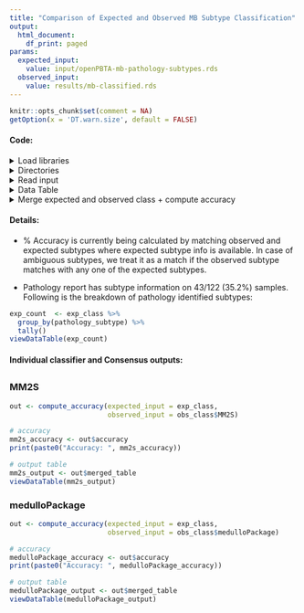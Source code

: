 ```yaml
---
title: "Comparison of Expected and Observed MB Subtype Classification"
output:
  html_document:
    df_print: paged
params:
  expected_input:
    value: input/openPBTA-mb-pathology-subtypes.rds
  observed_input:
    value: results/mb-classified.rds
---
```

  
```r
knitr::opts_chunk$set(comment = NA)
getOption(x = 'DT.warn.size', default = FALSE)
```

#### Code:

<details><summary>Load libraries</summary>
```r
# load libraries
suppressPackageStartupMessages({
  library(tidyverse)
  library(knitr)
  library(DT)
  library(plyr)
})
```
</details>

<details><summary>Directories</summary>
```r
# set data directory
root_dir <- rprojroot::find_root(rprojroot::has_dir(".git"))
data_dir <- file.path(root_dir, "data")

# set results directory
results_dir <- file.path(root_dir, "analyses", "molecular-subtyping-MB", "results")

# this file was created in the 01-filter-and-batch-correction.R
subset_clin_file <- file.path("input", "subset-mb-clinical.tsv")
```

</details>

<details><summary>Read input</summary>
```r
# read in subset clinical mb file that was created in 01-filter-and-batch-correction.R
subset_clin <- read.delim(subset_clin_file)

exp_class <- readRDS(params$expected_input)
obs_class <- readRDS(params$observed_input)

# format ambiguous expected classes 
exp_class <- exp_class %>%
  mutate(pathology_subtype = recode(pathology_subtype, 
                                    "non-WNT" = "SHH, Group3, Group4", 
                                    "Group 3 or 4" = "Group3, Group4")) %>%
  mutate(pathology_subtype = gsub(" ", "", pathology_subtype))
```
</details>

<details><summary>Data Table</summary>
```r
# custom datatable function
viewDataTable <- function(dat){
  DT::datatable(dat,
                rownames = FALSE,
                filter = "top",
                class = 'cell-border stripe',
                options = list(pageLength = 5,
                               searchHighlight = TRUE,
                               scrollX = TRUE,
                               dom = 'tpi',
                               initComplete = JS("function(settings, json) {",
                                                 "$(this.api().table().header()).css({'background-color':
                                            '#004467', 'color': '#fff'});","}"))
  )
}
```
</details>

<details><summary>Merge expected and observed class + compute accuracy </summary>
```r
# function for merging expected and observed subtypes and returning accuracy
compute_accuracy <- function(expected_input, observed_input){
  # merge expected and observed subtypes
  merged_table <- expected_input %>%
    left_join(observed_input, by = c('Kids_First_Biospecimen_ID' = 'sample')) %>%
    mutate(match = str_detect(pathology_subtype, best.fit))
  merged_table$sample_id <- as.factor(merged_table$sample_id)
  
  # compute accuracy
  accuracy <- merged_table %>%
    filter(!is.na(pathology_subtype)) %>%
    group_by(match) %>%
    dplyr::summarise(n = n()) %>%
    mutate(Accuracy = paste0(round(n/sum(n)*100, 2), '%')) %>%
    filter(match) %>%
    .$Accuracy
   
  # return both as list
  output <- list(merged_table = merged_table, accuracy = accuracy)
  return(output)
}
```
</details>

#### Details:

* % Accuracy is currently being calculated by matching observed and expected subtypes where expected subtype info is available. In case of ambiguous subtypes, we treat it as a match if the observed subtype matches with any one of the expected subtypes.

* Pathology report has subtype information on 43/122 (35.2%) samples. Following is the breakdown of pathology identified subtypes: 

```r
exp_count  <- exp_class %>% 
  group_by(pathology_subtype) %>% 
  tally()
viewDataTable(exp_count)
```

#### Individual classifier and Consensus outputs:

## {.tabset .tabset-fade}

### MM2S

```r
out <- compute_accuracy(expected_input = exp_class, 
                        observed_input = obs_class$MM2S)

# accuracy
mm2s_accuracy <- out$accuracy
print(paste0("Accuracy: ", mm2s_accuracy))

# output table
mm2s_output <- out$merged_table
viewDataTable(mm2s_output)
```

### medulloPackage

```r
out <- compute_accuracy(expected_input = exp_class, 
                        observed_input = obs_class$medulloPackage)

# accuracy
medulloPackage_accuracy <- out$accuracy
print(paste0("Accuracy: ", medulloPackage_accuracy))

# output table
medulloPackage_output <- out$merged_table
viewDataTable(medulloPackage_output)
```
